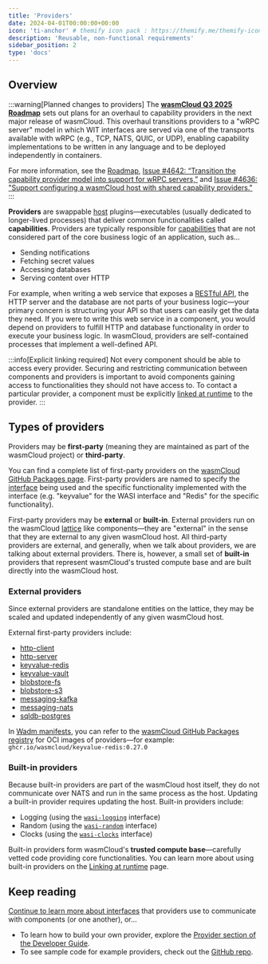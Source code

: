 ```yaml
---
title: 'Providers'
date: 2024-04-01T00:00:00+00:00
icon: 'ti-anchor' # themify icon pack : https://themify.me/themify-icons
description: 'Reusable, non-functional requirements'
sidebar_position: 2
type: 'docs'
---
```


## Overview 

:::warning[Planned changes to providers]
The [**wasmCloud Q3 2025 Roadmap**](https://github.com/orgs/wasmCloud/projects/7) sets out plans for an overhaul to capability providers in the next major release of wasmCloud. This overhaul transitions providers to a "wRPC server" model in which WIT interfaces are served via one of the transports available with wRPC (e.g., TCP, NATS, QUIC, or UDP), enabling capability implementations to be written in any language and to be deployed independently in containers. 

For more information, see the [Roadmap](https://github.com/orgs/wasmCloud/projects/7), [Issue #4642: “Transition the capability provider model into support for wRPC servers,”](https://github.com/wasmCloud/wasmCloud/issues/4642) and [Issue #4636: "Support configuring a wasmCloud host with shared capability providers."](https://github.com/wasmCloud/wasmCloud/issues/4636)
:::

**Providers** are swappable [host](/docs/concepts/hosts) plugins&mdash;executables (usually dedicated to longer-lived processes) that deliver common functionalities called **capabilities**. Providers are typically responsible for [capabilities](/docs/concepts/capabilities) that are not considered part of the core business logic of an application, such as...

- Sending notifications
- Fetching secret values
- Accessing databases
- Serving content over HTTP

For example, when writing a web service that exposes a [RESTful API](https://en.wikipedia.org/wiki/REST), the HTTP server and the database are not parts of your business logic&mdash;your primary concern is structuring your API so that users can easily get the data they need. If you were to write this web service in a component, you would depend on providers to fulfill HTTP and database functionality in order to execute your business logic. In wasmCloud, providers are self-contained processes that implement a well-defined API.

:::info[Explicit linking required]
Not every component should be able to access every provider. Securing and restricting communication between components and providers is important to avoid components gaining access to functionalities they should not have access to. To contact a particular provider, a component must be explicitly [linked at runtime](/docs/concepts/linking-components/linking-at-runtime) to the provider.
:::

## Types of providers

Providers may be **first-party** (meaning they are maintained as part of the wasmCloud project) or **third-party**.

You can find a complete list of first-party providers on the [wasmCloud GitHub Packages page](https://github.com/orgs/wasmCloud/packages?repo_name=wasmCloud). First-party providers are named to specify the [interface](/docs/concepts/interfaces) being used and the specific functionality implemented with the interface (e.g. "keyvalue" for the WASI interface and "Redis" for the specific functionality).

First-party providers may be **external** or **built-in**. External providers run on the wasmCloud [lattice](/docs/concepts/lattice/) like components&mdash;they are "external" in the sense that they are external to any given wasmCloud host. All third-party providers are external, and generally, when we talk about providers, we are talking about external providers. There is, however, a small set of **built-in** providers that represent wasmCloud's trusted compute base and are built directly into the wasmCloud host.

### External providers

Since external providers are standalone entities on the lattice, they may be scaled and updated independently of any given wasmCloud host.

External first-party providers include:

- [http-client](https://github.com/wasmCloud/wasmCloud/tree/main/crates/provider-http-client)
- [http-server](https://github.com/wasmCloud/wasmCloud/tree/main/crates/provider-http-server)
- [keyvalue-redis](https://github.com/wasmCloud/wasmCloud/tree/main/crates/provider-keyvalue-redis)
- [keyvalue-vault](https://github.com/wasmCloud/wasmCloud/tree/main/crates/provider-keyvalue-vault)
- [blobstore-fs](https://github.com/wasmCloud/wasmCloud/tree/main/crates/provider-blobstore-fs)
- [blobstore-s3](https://github.com/wasmCloud/wasmCloud/tree/main/crates/provider-blobstore-s3)
- [messaging-kafka](https://github.com/wasmCloud/wasmCloud/tree/main/crates/provider-messaging-kafka)
- [messaging-nats](https://github.com/wasmCloud/wasmCloud/tree/main/crates/provider-messaging-nats)
- [sqldb-postgres](https://github.com/wasmCloud/wasmCloud/tree/main/crates/provider-sqldb-postgres)

In [Wadm manifests](/docs/ecosystem/wadm/), you can refer to the [wasmCloud GitHub Packages registry](https://github.com/orgs/wasmCloud/packages?repo_name=wasmCloud) for OCI images of providers&mdash;for example: `ghcr.io/wasmcloud/keyvalue-redis:0.27.0`

### Built-in providers

Because built-in providers are part of the wasmCloud host itself, they do not communicate over NATS and run in the same process as the host. Updating a built-in provider requires updating the host. Built-in providers include:

- Logging (using the [`wasi-logging`](https://github.com/WebAssembly/wasi-logging) interface)
- Random (using the [`wasi-random`](https://github.com/WebAssembly/wasi-random) interface)
- Clocks (using the [`wasi-clocks`](https://github.com/WebAssembly/wasi-clocks) interface)

Built-in providers form wasmCloud's **trusted compute base**&mdash;carefully vetted code providing core functionalities. You can learn more about using built-in providers on the [Linking at runtime](/docs/concepts/linking-components/linking-at-runtime#built-in-providers) page.

## Keep reading

[Continue to learn more about interfaces](/docs/concepts/interfaces) that providers use to communicate with components (or one another), or...

- To learn how to build your own provider, explore the [Provider section of the Developer Guide](/docs/developer/providers/).
- To see sample code for example providers, check out the [GitHub repo](https://github.com/wasmCloud/examples/tree/main/provider).
